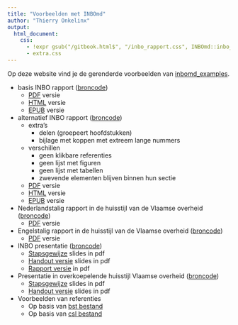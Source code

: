 ```yaml
---
title: "Voorbeelden met INBOmd"
author: "Thierry Onkelinx"
output: 
  html_document:
    css: 
      - !expr gsub("/gitbook.html$", "/inbo_rapport.css", INBOmd::inbo_rapport_css("html"))
      - extra.css
---
```


Op deze website vind je de gerenderde voorbeelden van [inbomd_examples](https://github.com/inbo/inbomd_examples).

- basis INBO rapport ([broncode](https://github.com/inbo/inbomd_examples/tree/master/source/inbo_rapport))
    - [PDF](inbo_rapport/inbo_rapport.pdf) versie
    - [HTML](inbo_rapport/dankwoord.html) versie
    - [EPUB](inbo_rapport/inbo_rapport.epub) versie
- alternatief INBO rapport ([broncode](https://github.com/inbo/inbomd_examples/tree/master/source/inbo_rapport_delen))
    - extra's
        - delen (groepeert hoofdstukken)
        - bijlage met koppen met extreem lange nummers
    - verschillen
        - geen klikbare referenties
        - geen lijst met figuren
        - geen lijst met tabellen
        - zwevende elementen blijven binnen hun sectie
    - [PDF](inbo_rapport_delen/inbo_rapport_delen.pdf) versie
    - [HTML](inbo_rapport_delen/dankwoord.html) versie
    - [EPUB](inbo_rapport_delen/inbo_rapport_delen.epub) versie
- Nederlandstalig rapport in de huisstijl van de Vlaamse overheid ([broncode](https://github.com/inbo/inbomd_examples/tree/master/source/vlaanderen_rapport))
    - [PDF](vlaanderen_rapport/vlaanderen_rapport.pdf) versie
- Engelstalig rapport in de huisstijl van de Vlaamse overheid ([broncode](https://github.com/inbo/inbomd_examples/tree/master/source/flanders_report))
    - [PDF](vlaanderen_rapport/flanders_report.pdf) versie
- INBO presentatie ([broncode](https://github.com/inbo/inbomd_examples/tree/master/source/inbo_slides))
    - [Stapsgewijze](inbo_slides/inbo_slides.pdf) slides in pdf
    - [Handout versie](inbo_slides/inbo_slides_handout.pdf) slides in pdf
    - [Rapport versie](inbo_slides/inbo_slides_rapport.pdf) in pdf
- Presentatie in overkoepelende huisstijl Vlaamse overheid ([broncode](https://github.com/inbo/inbomd_examples/tree/master/source/flanders_slides))
    - [Stapsgewijze](flanders_slides/flanders_slides.pdf) slides in pdf
    - [Handout versie](flanders_slides/flanders_slides_handout.pdf) slides in pdf
- Voorbeelden van referenties
    - Op basis van [bst bestand](citation_style/citation_style_bst.pdf)
    - Op basis van [csl bestand](citation_style/citation_style_csl.pdf)
